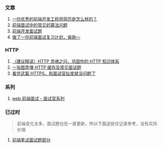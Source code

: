 ### 文章

1. [ 一份优秀的前端开发工程师简历是怎么样的？](https://www.zhihu.com/question/23150301/answer/88400359?utm_source=pocket_saves)
2. [前端面试中的常见的算法问题](https://juejin.cn/post/6844903448316477448?utm_source=pocket_saves)
3. [前端开发面试题](https://github.com/markyun/My-blog/tree/master/Front-end-Developer-Questions/Questions-and-Answers?utm_source=pocket_saves)
4. [做了一份前端面试复习计划，保熟～](https://juejin.cn/post/7061588533214969892)

### HTTP

1. [（建议精读）HTTP 灵魂之问，巩固你的 HTTP 知识体系](https://juejin.cn/post/6844904100035821575)
2. [一张图弄懂 HTTP 缓存及常见面试题](https://juejin.cn/post/6944333740755648520)
3. [看完这篇 HTTPS，和面试官扯皮就没问题了](https://www.cnblogs.com/cxuanBlog/p/12490862.html)

### 系列

1. [web 前端面试 - 面试官系列](https://vue3js.cn/interview/)

### 已过时

> 前端变化太多，面试题也在一直更新，所以下面这些仅记录参考，没有实际价值

1. [前端笔试面试题部分](https://github.com/paddingme/Front-end-Web-Development-Interview-Question)
